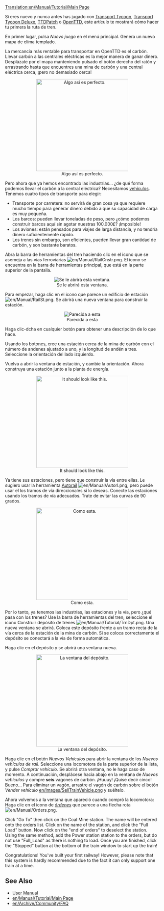 [[Translation:en/Manual/Tutorial/Main Page]]
{{en/Translation (es)|origen=Getting Started}}

{{es/Manual/Tutorial/Tutorial}}
Si eres nuevo y nunca antes has jugado con [[en/Es/Transport Tycoon|Transport Tycoon]], [[es/Archive/OpenTTD/Transport Tycoon Deluxe|Transport Tycoon Deluxe]], [[en/Es/TTDPatch|TTDPatch]] o [[es/Manual/Main Page|OpenTTD]], este artículo te mostrará cómo hacer tu primera la ruta de tren. 

En primer lugar, pulsa ''Nuevo juego'' en el menú principal. Genera un nuevo mapa de clima templado.

La mercancía más rentable para transportar en OpenTTD es el carbón. Llevar carbón a las centrales eléctricas es la mejor manera de ganar dinero. Desplázate por el mapa manteniendo pulsado el botón derecho del ratón y arrastrando hasta que encuentres una mina de carbón y una central eléctrica cerca, ¡pero no demasiado cerca!

<center>[[File:en/Manual/Tutorial/Tutorial1.png|thumb|300px|center|Algo así es perfecto.]]</center>

Pero ahora que ya hemos encontrado las industrias... ¿de qué forma podemos llevar el carbón a la central eléctrica? Necesitamos [[en/Es/Vehículos|vehículos]]. Tenemos cuatro tipos de transporte para elegir:
* Transporte por carretera: no servirá de gran cosa ya que requiere mucho tiempo para generar dinero debido a que su capacidad de carga es muy pequeña.
* Los barcos: pueden llevar toneladas de peso, pero ¿cómo podemos construir barcos aquí sin agotar nuestras 100.000£? ¡Imposible!
* Los aviones: están pensados para viajes de larga distancia, y no tendría dinero suficientemente rápido.
* Los trenes sin embargo, son eficientes, pueden llevar gran cantidad de carbón, y son bastante baratos.

Abra la barra de herramientas del tren haciendo clic en el icono que se asemeja a las vías ferroviarias [[File:en/Manual/RailCnstr.png]]. El icono se encuentra en la barra de herramientas principal, que está en la parte superior de la pantalla.
<center>[[File:en/Manual/Railroad Construction.png|center|Se le abrirá esta ventana.]]</center>

Para empezar, haga clic en el icono que parece un edificio de estación[[File:en/Manual/RailSt.png]]. Se abrirá una nueva ventana para construir la estación.
<center>[[File:en/Manual/Stationgui.png|center|frame|Parecida a esta]]</center>

Haga clic-dcha en cualquier botón para obtener una descripción de lo que hace.

Usando los botones, cree una estación cerca de la mina de carbón con el número de andenes ajustado a uno, y la longitud de andén a tres. Seleccione la orientación del lado izquierdo.

Vuelva a abrir la ventana de estación, y cambie la orientación. Ahora construya una estación junto a la planta de energía.
<center>[[File:en/Manual/Tutorial/Tutorial2.png|thumb|300px|center|It should look like this.]]</center>

Ya tiene sus estaciones, pero tiene que construir la vía entre ellas. Le sugiero usar la herramienta [[en/Es/Autorail|Autorail]] [[File:en/Manual/Autorl.png]], pero puede usar el los tramos de vía direccionales si lo deseas. Conecte las estaciones usando los tramos de vía adecuados. Trate de evitar las curvas de 90 grados.

<center>[[File:en/Manual/Tutorial/Tutorial3.png|thumb|300px|center|Como esta.]]</center>

Por lo tanto, ya tenemos las industrias, las estaciones y la vía, pero ¿qué pasa con los trenes? Use la barra de herramientas del tren, seleccione el icono Construir depósito de trenes [[File:en/Manual/Tutorial/TrnDpt.png]]. Una nueva ventana se abrirá. Coloca este depósito frente a un tramo recta de la vía cerca de la estación de la mina de carbón. Si se coloca correctamente el depósito se conectará a la vía de forma automática.

Haga clic en el depósito y se abrirá una ventana nueva.

<center>[[File:en/Manual/Tutorial/Tutorial4.png|thumb|300px|center|La ventana del depósito.]]</center>

Haga clic en el botón ''Nuevos Vehículos'' para abrir la ventana de los ''Nuevos vehículos de raíl''. Seleccione una locomotora de la parte superior de la lista, y pulse ''Comprar vehículo''. Se abrirá otra ventana, no le haga caso de momento. A continuación, desplácese hacia abajo en la ventana de ''Nuevos vehículos'' y compre '''seis''' vagones de carbón. ¡Huuuy! ¡Quise decir cinco! Bueno... Para eliminar un vagón, arrastre el vagón de carbón sobre el botón ''Vender vehículo'' [[en/Images/SellTrainVehicle.png]] y suéltelo.

Ahora volvemos a la ventana que apareció cuando compró la locomotora: Haga clic en el icono de ''[[en/Es/Órdenes|órdenes]]'' que parece a una flecha rota [[File:en/Manual/Orders.png]].

Click "Go To" then click on the Coal Mine station. The name will be entered onto the orders list. Click on the name of the station, and click the "Full Load" button. Now click on the "end of orders" to deselect the station. Using the same method, add the Power station station to the orders, but do not use "Full_Load" as there is nothing to load. Once you are finished, click the "Stopped" button at the bottom of the train window to start up the train!

Congratulations! You've built your first railway! However, please note that this system is hardly recommended due to the fact it can only support one train at a time.

==See Also==
*[[en/Manual/Main Page|User Manual]]
*[[en/Manual/Tutorial/Main Page]]
*[[en/Archive/Community/FAQ]]